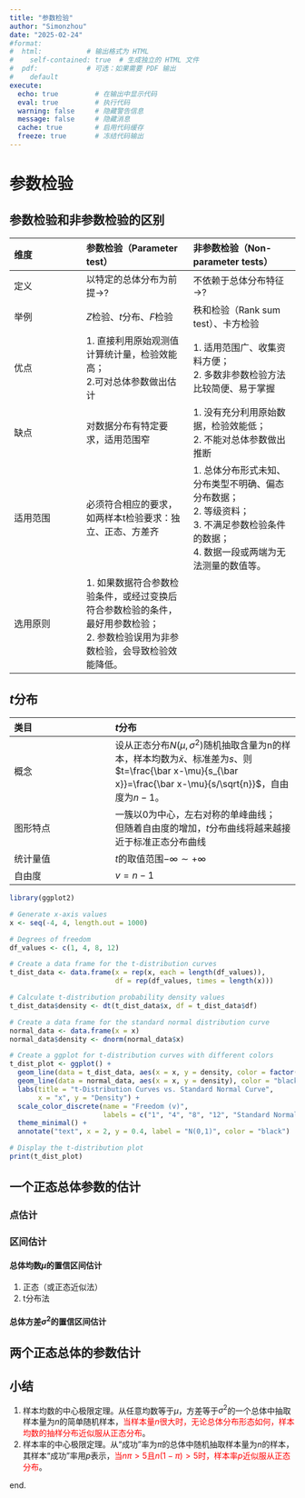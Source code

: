 ```yaml
---
title: "参数检验"
author: "Simonzhou"
date: "2025-02-24"
#format: 
#  html:           # 输出格式为 HTML
#    self-contained: true  # 生成独立的 HTML 文件
#  pdf:            # 可选：如果需要 PDF 输出
#    default
execute:
  echo: true         # 在输出中显示代码
  eval: true         # 执行代码
  warning: false     # 隐藏警告信息
  message: false     # 隐藏消息
  cache: true        # 启用代码缓存
  freeze: true       # 冻结代码输出
---
```


# 参数检验

## 参数检验和非参数检验的区别

| 维度 | 参数检验（Parameter test） | 非参数检验（Non-parameter tests） |
|:-----------------|:--------------------------|:--------------------------|
| 定义 | 以特定的总体分布为前提$\rightarrow$? | 不依赖于总体分布特征$\rightarrow$? |
| 举例 | $Z$检验、$t$分布、$F$检验 | 秩和检验（Rank sum test）、卡方检验 |
| 优点 | 1\. 直接利用原始观测值计算统计量，检验效能高；<br>2.可对总体参数做出估计 | 1\. 适用范围广、收集资料方便；<br>2. 多数非参数检验方法比较简便、易于掌握 |
| 缺点 | 对数据分布有特定要求，适用范围窄 | 1\. 没有充分利用原始数据，检验效能低；<br>2. 不能对总体参数做出推断 |
| 适用范围 | 必须符合相应的要求，如两样本t检验要求：独立、正态、方差齐 | 1\. 总体分布形式未知、分布类型不明确、偏态分布数据；<br>2. 等级资料；<br>3. 不满足参数检验条件的数据；<br>4. 数据一段或两端为无法测量的数值等。 |
| 选用原则 | 1\. 如果数据符合参数检验条件，或经过变换后符合参数检验的条件，最好用参数检验；<br>2. 参数检验误用为非参数检验，会导致检验效能降低。 |  |

## $t$分布

| 类目 | $t$分布 |
|:------------------------|:---------------------------------------------|
| 概念 | 设从正态分布$N(\mu,\sigma^2)$随机抽取含量为n的样本，样本均数为$\bar x$、标准差为$s$、则$t=\frac{\bar x-\mu}{s_{\bar x}}=\frac{\bar x-\mu}{s/\sqrt{n}}$，自由度为$n-1$。 |
| 图形特点 | 一簇以0为中心，左右对称的单峰曲线；<br> 但随着自由度的增加，$t$分布曲线将越来越接近于标准正态分布曲线 |
| 统计量值 | $t$的取值范围$-\infty \sim +\infty$ |
| 自由度 | $v=n-1$ |

```r
library(ggplot2)

# Generate x-axis values
x <- seq(-4, 4, length.out = 1000)

# Degrees of freedom
df_values <- c(1, 4, 8, 12)

# Create a data frame for the t-distribution curves
t_dist_data <- data.frame(x = rep(x, each = length(df_values)),
                          df = rep(df_values, times = length(x)))

# Calculate t-distribution probability density values
t_dist_data$density <- dt(t_dist_data$x, df = t_dist_data$df)

# Create a data frame for the standard normal distribution curve
normal_data <- data.frame(x = x)
normal_data$density <- dnorm(normal_data$x)

# Create a ggplot for t-distribution curves with different colors
t_dist_plot <- ggplot() +
  geom_line(data = t_dist_data, aes(x = x, y = density, color = factor(df)), size = 1) +
  geom_line(data = normal_data, aes(x = x, y = density), color = "black", size = 1, linetype = "dashed") +
  labs(title = "t-Distribution Curves vs. Standard Normal Curve",
       x = "x", y = "Density") +
  scale_color_discrete(name = "Freedom (v)",
                       labels = c("1", "4", "8", "12", "Standard Normal")) +
  theme_minimal() +
  annotate("text", x = 2, y = 0.4, label = "N(0,1)", color = "black")

# Display the t-distribution plot
print(t_dist_plot)
```

## 一个正态总体参数的估计

### 点估计

### 区间估计

#### 总体均数$\mu$的置信区间估计

1.  正态（或正态近似法）
2.  t分布法

#### 总体方差$\sigma^2$的置信区间估计

## 两个正态总体的参数估计

## 小结

1.  样本均数的中心极限定理。从任意均数等于$\mu$，方差等于$\sigma^2$的一个总体中抽取样本量为$n$的简单随机样本，<font color=Red>当样本量$n$很大时，无论总体分布形态如何，样本均数的抽样分布近似服从正态分布</font>。
2.  样本率的中心极限定理。从“成功”率为$\pi$的总体中随机抽取样本量为$n$的样本，其样本“成功”率用$p$表示，<font color=Red>当$n\pi>5$且$n(1-\pi)>5$时，样本率$p$近似服从正态分布</font>。

end.